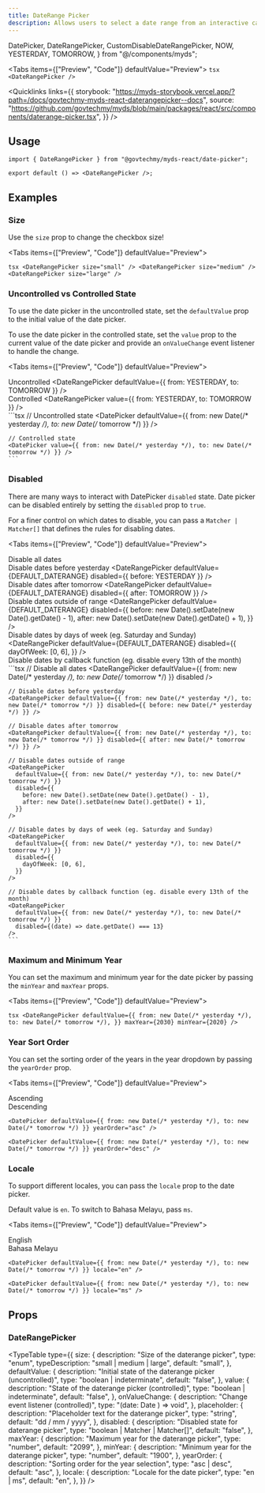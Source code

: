 ```yaml
---
title: DateRange Picker
description: Allows users to select a date range from an interactive calendar.
---
```


  DatePicker,
  DateRangePicker,
  CustomDisableDateRangePicker,
  NOW,
  YESTERDAY,
  TOMORROW,
} from "@/components/myds";


<Tabs items={["Preview", "Code"]} defaultValue="Preview">
  <Tab value="Preview" className="not-prose flex justify-center">
    <DateRangePicker />
  </Tab>
  <Tab value="Code">
    ```tsx
    <DateRangePicker />
    ```
  </Tab>
</Tabs>

<Quicklinks
  links={{
    storybook:
      "https://myds-storybook.vercel.app/?path=/docs/govtechmy-myds-react-daterangepicker--docs",
    source:
      "https://github.com/govtechmy/myds/blob/main/packages/react/src/components/daterange-picker.tsx",
  }}
/>

## Usage

```tsx copy
import { DateRangePicker } from "@govtechmy/myds-react/date-picker";
```

```tsx copy
export default () => <DateRangePicker />;
```

## Examples

### Size

Use the `size` prop to change the checkbox size!

<Tabs items={["Preview", "Code"]} defaultValue="Preview">
  <Tab value="Preview">
    <div className="not-prose flex flex-col items-center gap-3">
      <DateRangePicker size="small" />
      <DateRangePicker size="medium" />
      <DateRangePicker size="large" />
    </div>
  </Tab>
  <Tab value="Code">
    ```tsx
    <DateRangePicker size="small" />
    <DateRangePicker size="medium" />
    <DateRangePicker size="large" />
    ```
  </Tab>
</Tabs>

### Uncontrolled vs Controlled State

To use the date picker in the uncontrolled state, set the `defaultValue` prop to the initial value of the date picker.

To use the date picker in the controlled state, set the `value` prop to the current value of the date picker and provide an `onValueChange` event listener to handle the change.

<Tabs items={["Preview", "Code"]} defaultValue="Preview">
  <Tab value="Preview">
    <div className="not-prose flex flex-col gap-3 items-center">
        <div>
            Uncontrolled
            <DateRangePicker defaultValue={{ from: YESTERDAY, to: TOMORROW }} />
        </div>
        <div>
            Controlled
            <DateRangePicker value={{ from: YESTERDAY, to: TOMORROW }} />
        </div>
    </div>
  </Tab>
  <Tab value="Code">
    ```tsx
    // Uncontrolled state
    <DatePicker defaultValue={{ from: new Date(/* yesterday */), to: new Date(/* tomorrow */) }} />

    // Controlled state
    <DatePicker value={{ from: new Date(/* yesterday */), to: new Date(/* tomorrow */) }} />
    ```

  </Tab>
</Tabs>

### Disabled

There are many ways to interact with DatePicker `disabled` state. Date picker can be disabled entirely by setting the `disabled` prop to `true`.

For a finer control on which dates to disable, you can pass a `Matcher | Matcher[]` that defines the rules for disabling dates.

<Tabs items={["Preview", "Code"]} defaultValue="Preview">
  <Tab value="Preview">
    <div className="not-prose space-y-2">
      <div className="flex items-center gap-3">
        Disable all dates
        <DateRangePicker defaultValue={DEFAULT_DATERANGE} disabled />
      </div>
      <div className="flex items-center gap-3">
        Disable dates before yesterday
        <DateRangePicker defaultValue={DEFAULT_DATERANGE} disabled={{ before: YESTERDAY }} />
      </div>
      <div className="flex items-center gap-3">
        Disable dates after tomorrow
        <DateRangePicker defaultValue={DEFAULT_DATERANGE} disabled={{ after: TOMORROW }} />
      </div>
      <div className="flex items-center gap-3">
        Disable dates outside of range
        <DateRangePicker
          defaultValue={DEFAULT_DATERANGE}
          disabled={{
            before: new Date().setDate(new Date().getDate() - 1),
            after: new Date().setDate(new Date().getDate() + 1),
          }}
        />
      </div>
      <div className="flex items-center flex-wrap gap-3">
        Disable dates by days of week (eg. Saturday and Sunday)
        <DateRangePicker
          defaultValue={DEFAULT_DATERANGE}
          disabled={{
            dayOfWeek: [0, 6],
          }}
        />
      </div>
      <div className="flex items-center gap-3">
        Disable dates by callback function (eg. disable every 13th of the month)
        <CustomDisableDateRangePicker />
      </div>
    </div>
  </Tab>
  <Tab value="Code">
    ```tsx
    // Disable all dates
    <DateRangePicker defaultValue={{ from: new Date(/* yesterday */), to: new Date(/* tomorrow */) }} disabled />
    
    // Disable dates before yesterday
    <DateRangePicker defaultValue={{ from: new Date(/* yesterday */), to: new Date(/* tomorrow */) }} disabled={{ before: new Date(/* yesterday */) }} />

    // Disable dates after tomorrow
    <DateRangePicker defaultValue={{ from: new Date(/* yesterday */), to: new Date(/* tomorrow */) }} disabled={{ after: new Date(/* tomorrow */) }} />

    // Disable dates outside of range
    <DateRangePicker
      defaultValue={{ from: new Date(/* yesterday */), to: new Date(/* tomorrow */) }}
      disabled={{
        before: new Date().setDate(new Date().getDate() - 1),
        after: new Date().setDate(new Date().getDate() + 1),
      }}
    />

    // Disable dates by days of week (eg. Saturday and Sunday)
    <DateRangePicker
      defaultValue={{ from: new Date(/* yesterday */), to: new Date(/* tomorrow */) }}
      disabled={{
        dayOfWeek: [0, 6],
      }}
    />

    // Disable dates by callback function (eg. disable every 13th of the month)
    <DateRangePicker
      defaultValue={{ from: new Date(/* yesterday */), to: new Date(/* tomorrow */) }}
      disabled={(date) => date.getDate() === 13}
    />
    ```

  </Tab>
</Tabs>

### Maximum and Minimum Year

You can set the maximum and minimum year for the date picker by passing the `minYear` and `maxYear` props.

<Tabs items={["Preview", "Code"]} defaultValue="Preview">
  <Tab value="Preview">
    <div className="not-prose flex justify-center">
      <DateRangePicker
        defaultValue={DEFAULT_DATERANGE}
        maxYear={2030}
        minYear={2020}
      />
    </div>
  </Tab>
  <Tab value="Code">
    ```tsx
    <DateRangePicker
      defaultValue={{
        from: new Date(/* yesterday */),
        to: new Date(/* tomorrow */),
      }}
      maxYear={2030}
      minYear={2020}
    />
    ```
  </Tab>
</Tabs>

### Year Sort Order

You can set the sorting order of the years in the year dropdown by passing the `yearOrder` prop.

<Tabs items={["Preview", "Code"]} defaultValue="Preview">
  <Tab value="Preview">
    <div className="not-prose flex justify-center gap-3">
      <div>
        Ascending
        <DateRangePicker defaultValue={DEFAULT_DATERANGE} yearOrder="asc" />
      </div>
      <div>
        Descending
        <DateRangePicker defaultValue={DEFAULT_DATERANGE} yearOrder="desc" />
      </div>
    </div>
  </Tab>
  <Tab value="Code">
```tsx
<DatePicker defaultValue={{ from: new Date(/* yesterday */), to: new Date(/* tomorrow */) }} yearOrder="asc" />

<DatePicker defaultValue={{ from: new Date(/* yesterday */), to: new Date(/* tomorrow */) }} yearOrder="desc" />
```
  </Tab>
</Tabs>

### Locale

To support different locales, you can pass the `locale` prop to the date picker.

Default value is `en`. To switch to Bahasa Melayu, pass `ms`.

<Tabs items={["Preview", "Code"]} defaultValue="Preview">
  <Tab value="Preview">
    <div className="not-prose flex justify-center gap-3">
      <div>
        English
        <DateRangePicker defaultValue={DEFAULT_DATERANGE} locale="en" />
      </div>
      <div>
        Bahasa Melayu
        <DateRangePicker defaultValue={DEFAULT_DATERANGE} locale="ms" />
      </div>
    </div>
  </Tab>
  <Tab value="Code">
```tsx
<DatePicker defaultValue={{ from: new Date(/* yesterday */), to: new Date(/* tomorrow */) }} locale="en" />

<DatePicker defaultValue={{ from: new Date(/* yesterday */), to: new Date(/* tomorrow */) }} locale="ms" />
```
  </Tab>
</Tabs>

## Props

### DateRangePicker

<TypeTable
  type={{
    size: {
      description: "Size of the daterange picker",
      type: "enum",
      typeDescription: "small | medium | large",
      default: "small",
    },
    defaultValue: {
      description: "Initial state of the daterange picker (uncontrolled)",
      type: "boolean | indeterminate",
      default: "false",
    },
    value: {
      description: "State of the daterange picker (controlled)",
      type: "boolean | indeterminate",
      default: "false",
    },
    onValueChange: {
      description: "Change event listener (controlled)",
      type: "(date: Date ) => void",
    },
    placeholder: {
      description: "Placeholder text for the daterange picker",
      type: "string",
      default: "dd / mm / yyyy",
    },
    disabled: {
      description: "Disabled state for daterange picker",
      type: "boolean | Matcher | Matcher[]",
      default: "false",
    },
    maxYear: {
      description: "Maximum year for the daterange picker",
      type: "number",
      default: "2099",
    },
    minYear: {
      description: "Minimum year for the daterange picker",
      type: "number",
      default: "1900",
    },
    yearOrder: {
      description: "Sorting order for the year selection",
      type: "asc | desc",
      default: "asc",
    },
    locale: {
      description: "Locale for the date picker",
      type: "en | ms",
      default: "en",
    },
  }}
/>
